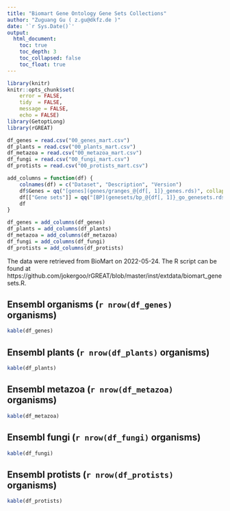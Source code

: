 ```yaml
---
title: "Biomart Gene Ontology Gene Sets Collections"
author: "Zuguang Gu ( z.gu@dkfz.de )"
date: '`r Sys.Date()`'
output:
  html_document:
    toc: true
    toc_depth: 3
    toc_collapsed: false
    toc_float: true
---
```


```r
library(knitr)
knitr::opts_chunk$set(
    error = FALSE,
    tidy  = FALSE,
    message = FALSE,
    echo = FALSE)
library(GetoptLong)
library(rGREAT)
```



```r
df_genes = read.csv("00_genes_mart.csv")
df_plants = read.csv("00_plants_mart.csv")
df_metazoa = read.csv("00_metazoa_mart.csv")
df_fungi = read.csv("00_fungi_mart.csv")
df_protists = read.csv("00_protists_mart.csv")

add_columns = function(df) {
	colnames(df) = c("Dataset", "Description", "Version")
	df$Genes = qq("[genes](genes/granges_@{df[, 1]}_genes.rds)", collapse = FALSE)
	df[["Gene sets"]] = qq("[BP](genesets/bp_@{df[, 1]}_go_genesets.rds), [CC](genesets/cc_@{df[, 1]}_go_genesets.rds), [MF](genesets/mf_@{df[, 1]}_go_genesets.rds)", collapse = FALSE)
	df
}

df_genes = add_columns(df_genes)
df_plants = add_columns(df_plants)
df_metazoa = add_columns(df_metazoa)
df_fungi = add_columns(df_fungi)
df_protists = add_columns(df_protists)
```


The data were retrieved from BioMart on 2022-05-24. The R script can be found at https://github.com/jokergoo/rGREAT/blob/master/inst/extdata/biomart_genesets.R.

## Ensembl organisms (`r nrow(df_genes)` organisms)

```r
kable(df_genes)
```

## Ensembl plants (`r nrow(df_plants)` organisms)

```r
kable(df_plants)
```

## Ensembl metazoa (`r nrow(df_metazoa)` organisms)

```r
kable(df_metazoa)
```

## Ensembl fungi (`r nrow(df_fungi)` organisms)

```r
kable(df_fungi)
```

## Ensembl protists (`r nrow(df_protists)` organisms)

```r
kable(df_protists)
```

